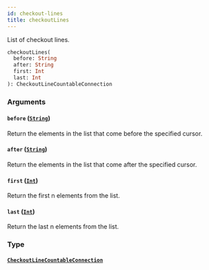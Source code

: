 ```yaml
---
id: checkout-lines
title: checkoutLines
---
```



List of checkout lines.

```graphql
checkoutLines(
  before: String
  after: String
  first: Int
  last: Int
): CheckoutLineCountableConnection
```


### Arguments

#### `before` ([`String`](../../../developer/api-reference/scalars/string))

Return the elements in the list that come before the specified cursor.


#### `after` ([`String`](../../../developer/api-reference/scalars/string))

Return the elements in the list that come after the specified cursor.


#### `first` ([`Int`](../../../developer/api-reference/scalars/int))

Return the first n elements from the list.


#### `last` ([`Int`](../../../developer/api-reference/scalars/int))

Return the last n elements from the list.


### Type

#### [`CheckoutLineCountableConnection`](../../../developer/api-reference/objects/checkout-line-countable-connection) 






